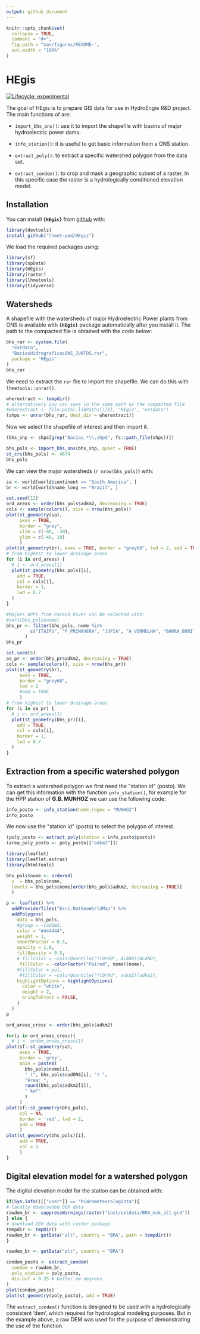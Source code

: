 ```yaml
---
output: github_document
---
```


<!-- README.md is generated from README.Rmd. Please edit that file -->

```r
knitr::opts_chunk$set(
  collapse = TRUE,
  comment = "#>",
  fig.path = "man/figures/README-",
  out.width = "100%"
)
```

# HEgis

<!-- badges: start -->
[![Lifecycle: experimental](https://img.shields.io/badge/lifecycle-experimental-orange.svg)](https://www.tidyverse.org/lifecycle/#experimental)
<!-- [![Codecov test coverage](https://codecov.io/gh/lhmet-ped/HEgis/branch/master/graph/badge.svg)](https://codecov.io/gh/lhmet-ped/HEgis?branch=master) -->
<!-- badges: end -->

The goal of HEgis is to prepare GIS data for use in HydroEngie R&D project. The
main functions of are:

- `import_bhs_ons()`: use it to import the shapefile with basins of major 
hydroelectric power dams.

- `info_station()`: it is useful to get basic information from a ONS station.

- `extract_poly()`: to extract a specific watershed polygon from the data set.

- `extract_condem()`: to crop and mask a geographic subset of a raster. In this specific case the raster is a hydrologically conditioned elevation model.


## Installation

You can install **`{HEgis}`** from [github](https://github.com/lhmet-ped/HEgis) with:

``` r
library(devtools)
install_github("lhmet-ped/HEgis")
```

<!-- BEFORE RUN (RE)INSTALL THE PACKAGE -->

We load the required packages using:

```r
library(sf)
library(spData)
library(HEgis)
library(raster)
library(lhmetools)
library(tidyverse)
```


## Watersheds

A shapefile with the watersheds of major Hydroelectric Power plants from ONS is 
available with **`{HEgis}`** package automatically after you install it. The path 
to the compacted file is obtained with the code below:

```r
bhs_rar <- system.file(
  "extdata",
  "BaciasHidrograficasONS_JUNTOS.rar",
  package = "HEgis"
)
bhs_rar
```

We need to extract the `rar` file to import the shapefile. We can do this with `lhmetools::unrar()`.

```r
wherextract <- tempdir() 
# alternatively you can save in the same path as the compacted file
#wherextract <- file.path(.libPaths()[1], "HEgis", "extdata")
(shps <- unrar(bhs_rar, dest_dir = wherextract))
```

Now we select the shapefile of interest and then import it.

```r
(bhs_shp <- shps[grep("Bacias.*\\.shp$", fs::path_file(shps))])
```


```r
bhs_pols <- import_bhs_ons(bhs_shp, quiet = TRUE)
st_crs(bhs_pols) <- 4674
bhs_pols
```

We can view the major watersheds (`r nrow(bhs_pols)`) with:

```r
sa <- world[world$continent == "South America", ]
br <- world[world$name_long == "Brazil", ]

set.seed(12)
ord_areas <- order(bhs_pols$adkm2, decreasing = TRUE)
cols <- sample(colors(), size = nrow(bhs_pols))
plot(st_geometry(sa), 
     axes = TRUE,
     border = "grey", 
     xlim = c(-80, -30),
     ylim = c(-40, 10)
     )
plot(st_geometry(br), axes = TRUE, border = "grey60", lwd = 2, add = TRUE)
# from highest to lower drainage areas
for (i in ord_areas) {
  # i <- ord_areas[1]
  plot(st_geometry(bhs_pols)[i],
    add = TRUE,
    col = cols[i],
    border = 1,
    lwd = 0.7
  )
}

```



```r
#Majors HPPs from Paraná River can be selected with:
#sort(bhs_pols$nome)
bhs_pr <- filter(bhs_pols, nome %in% 
         c("ITAIPU", "P_PRIMAVERA", "JUPIA", "A_VERMELHA", "BARRA_BONITA", "FURNAS")
       )
bhs_pr
```


```r
set.seed(6)
oa_pr <- order(bhs_pr$adkm2, decreasing = TRUE)
cols <- sample(colors(), size = nrow(bhs_pr))
plot(st_geometry(br), 
     axes = TRUE, 
     border = "grey60", 
     lwd = 2
     #add = TRUE
     )
# from highest to lower drainage areas
for (i in oa_pr) {
  # i <- ord_areas[1]
  plot(st_geometry(bhs_pr)[i],
    add = TRUE,
    col = cols[i],
    border = 1,
    lwd = 0.7
  )
}
```

## Extraction from a specific watershed polygon

To extract a watershed polygon we first need the \"station id\" (posto). We can get this information with the function `info_station()`, for example for the HPP station of **G.B. MUNHOZ** we can use the following code:

```r
info_posto <- info_station(name_regex = "MUNHOZ")
info_posto
```
We now use the \"station id\" (posto) to select the polygon of interest.

```r
(poly_posto <- extract_poly(station = info_posto$posto))
(area_poly_posto <- poly_posto[["adkm2"]])
```



```r
library(leaflet)
library(leaflet.extras)
library(htmltools)

bhs_pols$nome <- ordered(
  x  = bhs_pols$nome, 
  levels = bhs_pols$nome[order(bhs_pols$adkm2, decreasing = TRUE)]
  )

p <- leaflet() %>%
  addProviderTiles("Esri.NatGeoWorldMap") %>%
  addPolygons(
    data = bhs_pols,
    #group = ~codONS,
    color = "#444444",
    weight = 1,
    smoothFactor = 0.5,
    opacity = 1.0,
    fillOpacity = 0.5,
    # fillColor = ~colorQuantile("YlOrRd", ALAND)(ALAND),
     fillColor = ~colorFactor("Paired", nome)(nome),
    #fillColor = pal,
     #fillColor = ~colorQuantile("YlOrRd", adkm2)(adkm2),
    highlightOptions = highlightOptions(
      color = "white",
      weight = 2,
      bringToFront = FALSE, 
    )
  )
p
```







```r
ord_areas_cresc <- order(bhs_pols$adkm2)

for(i in ord_areas_cresc){
  # i <- ordem_areas_cresc[1]
plot(sf::st_geometry(sa),
     axes = TRUE,
     border = 'grey', 
     main = paste0(
       bhs_pols$nome[i], 
       " (", bhs_pols$codONS[i], ") ",
       "Área: ",
       round(bhs_pols$adkm2[i]), 
       " km²"
       )
     )
plot(sf::st_geometry(bhs_pols),
     col = NA, 
     border = 'red', lwd = 2,
     add = TRUE
     )
plot(st_geometry(bhs_pols)[i], 
     add = TRUE, 
     col = 1
     )  
}
```

## Digital elevation model for a watershed polygon

The digital elevation model for the station can be obtained with:


```r
if(Sys.info()[["user"]] == "hidrometeorologista"){
# locally downloaded DEM data 
rawdem_br <- suppressWarnings(raster("inst/extdata/BRA_msk_alt.grd"))
} else {
# download DEM data with raster package
tempdir <- tmpDir()
rawdem_br <- getData("alt", country = "BRA", path = tempdir())
}
```

```r
rawdem_br <- getData("alt", country = "BRA")
```

```r
condem_posto <- extract_condem(
  condem = rawdem_br,
  poly_station = poly_posto,
  dis.buf = 0.25 # buffer em degrees
)
plot(condem_posto)
plot(st_geometry(poly_posto), add = TRUE)
```

The `extract_condem()` function is designed to be used with a hydrologically consistent 'dem', which required for hydrological modeling purposes. But in the example above, a raw DEM was used for the purpose of demonstrating the use of the function. 


